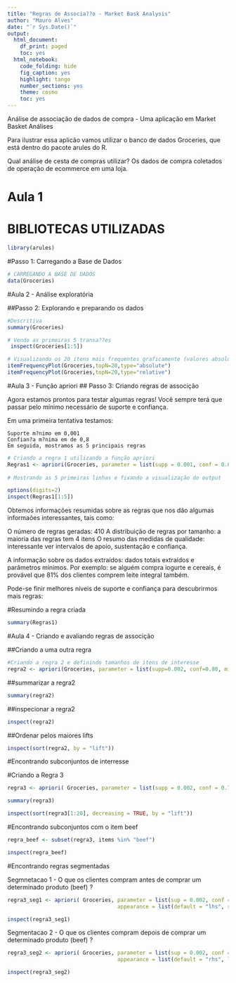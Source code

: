 ---
title: "Regras de Associa??o - Market Bask Analysis"
author: "Mauro Alves"
date: "`r Sys.Date()`"
output:
  html_document:
    df_print: paged
    toc: yes
  html_notebook:
    code_folding: hide
    fig_caption: yes
    highlight: tango
    number_sections: yes
    theme: cosmo
    toc: yes
---



Análise de associação de dados de compra - Uma aplicação em Market Basket Análises


Para ilustrar essa aplicão vamos utilizar o banco de dados Groceries, que está dentro do pacote arules do R.

Qual análise de cesta de compras utilizar? 
Os dados de compra coletados de operação de ecommerce em uma loja. 

# Aula 1

# BIBLIOTECAS UTILIZADAS
```{r}
library(arules)
```


#Passo 1: Carregando a Base de Dados
```{r}
 
# CARREGANDO A BASE DE DADOS
data(Groceries)
```

#Aula 2 - Análise exploratória

##Passo 2: Explorando e preparando os dados
```{r}
#Descritiva
summary(Groceries)
```


```{r}
# Vendo as primeiras 5 transa??es
 inspect(Groceries[1:5])

```


```{r}
# Visualizando os 20 itens mais frequentes graficamente (valores absolutos e frequencia)
itemFrequencyPlot(Groceries,topN=20,type="absolute")
itemFrequencyPlot(Groceries,topN=20,type="relative")

```

#Aula 3 - Função apriori
## Passo 3: Criando regras de associção

Agora estamos prontos para testar algumas regras!
Você sempre terá que passar pelo mínimo necessário de suporte e confiança.

Em uma primeira tentativa testamos:

    Suporte m?nimo em 0,001 
    Confian?a m?nima em de 0,8
    Em seguida, mostramos as 5 principais regras

```{r}
# Criando a regra 1 utilizando a função apriori
Regras1 <- apriori(Groceries, parameter = list(supp = 0.001, conf = 0.8))
 
# Mostrando as 5 primeiras linhas e fixando a visualização do output

options(digits=2)
inspect(Regras1[1:5])
```

Obtemos informações resumidas sobre as regras que nos dão algumas informaões interessantes, 
tais como:

O número de regras geradas: 410
A distribuição de regras por tamanho: a maioria das regras tem 4 itens
O resumo das medidas de qualidade: interessante ver intervalos de apoio, sustentação e confiança.

A informação sobre os dados extraídos: dados totais extraídos e parâmetros mínimos.
Por exemplo: se alguém compra iogurte e cereais, é provável que 81% dos clientes comprem leite integral também.


Pode-se finir melhores níveis de suporte e confiança para descubrirmos mais regras:

#Resumindo a regra criada
```{r}
summary(Regras1)
```

#Aula 4 - Criando e avaliando regras de associção

##Criando a uma outra regra
```{r}
#Criando a regra 2 e definindo tamanhos de itens de interesse
regra2 <- apriori(Groceries, parameter = list(supp=0.002, conf=0.80, minlen = 4, maxlen=6))

```
##summarizar a regra2
```{r}
summary(regra2)
```

##inspecionar a regra2
```{r}
inspect(regra2)
```

##Ordenar pelos maiores lifts
```{r}
inspect(sort(regra2, by = "lift"))
```

#Encontrando subconjuntos de interresse

#Criando a Regra 3
```{r}
regra3 <- apriori( Groceries, parameter = list(supp = 0.002, conf = 0.7, minlen = 2))

summary(regra3)
```

```{r}
inspect(sort(regra3[1:20], decreasing = TRUE, by = "lift"))
```

#Encontrando subconjuntos com o item beef
```{r}
regra_beef <- subset(regra3, items %in% "beef")

inspect(regra_beef)
```

#Encontrando regras segmentadas

Segmnetacao 1 -  O que os clientes compram antes de comprar um determinado produto (beef) ?

```{r}
regra3_seg1 <- apriori( Groceries, parameter = list(sup = 0.002, conf = 0.2),
                                   appearance = list(default = "lhs", rhs="beef"))

inspect(regra3_seg1)
```


Segmentacao 2 - O que os clientes compram depois de comprar um determinado produto (beef) ?
```{r}
regra3_seg2 <- apriori( Groceries, parameter = list(sup = 0.002, conf = 0.2),
                                   appearance = list(default = "rhs", lhs="beef"))

inspect(regra3_seg2)
```



